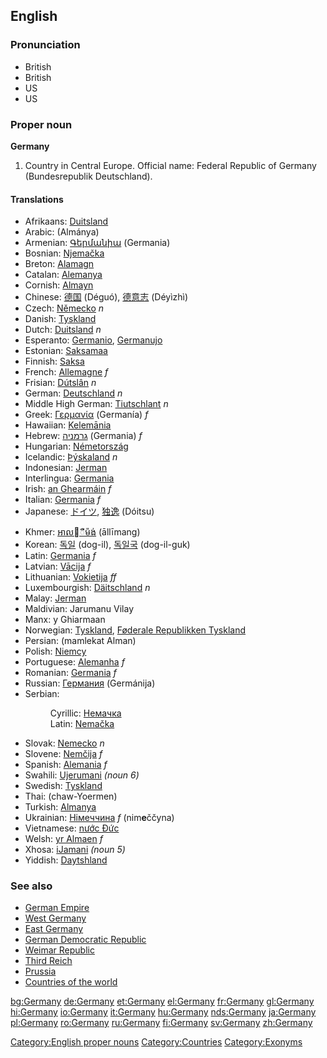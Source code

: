 ==English==
{{wikipedia}}
===Pronunciation===
*British {{IPA|[ˈdʒɜːmənɪ]}}
*British {{SAMPA|/dZ3:m@nI/}}
*US {{IPA|[ˈdʒɜːrmənɪ]}}
*US {{SAMPA|/dZ3`:mIni/}}

===Proper noun===
[[Category:English proper nouns]]
'''Germany'''

# Country in Central Europe. Official name: Federal Republic of Germany (Bundesrepublik Deutschland).

====Translations====
{{top}}
*Afrikaans: [[Duitsland]]
*Arabic: {{ARchar|[[المانيا]]}} (Almánya) {{f}}
*Armenian: [[Գերմանիա]] (Germania)
*Bosnian: [[Njemačka]] {{f}}
*Breton: [[Alamagn]]
*Catalan: [[Alemanya]]
*Cornish: [[Almayn]]
*Chinese: [[德国]] (Déguó), [[德意志]] (Déyìzhì)
*Czech: [[Německo]] ''n''
*Danish: [[Tyskland]]
*Dutch: [[Duitsland]] ''n''
*Esperanto: [[Germanio]], [[Germanujo]]
*Estonian: [[Saksamaa]]
*Finnish: [[Saksa]]
*French: [[Allemagne]] ''f''
*Frisian: [[Dútslân]] ''n''
*German: [[Deutschland]] ''n''
*Middle High German: [[Tiutschlant]] ''n''
*Greek: [[Γερμανία]] (Germanía) ''f''
*Hawaiian: [[Kelemānia]]
*Hebrew: [[גרמניה]] (Germania) ''f''
*Hungarian: [[Németország]]
*Icelandic: [[Þýskaland]] ''n''
*Indonesian: [[Jerman]]
*Interlingua: [[Germania]]
*Irish: [[an Ghearmáin]] ''f''
*Italian: [[Germania]] ''f''
*Japanese: [[ドイツ]], [[独逸]] (Dóitsu)
{{mid}}
*Khmer: [[ឤលឺម៉ង់]] (āllīmang)
*Korean: [[독일]] (dog-il), [[독일국]] (dog-il-guk)
*Latin: [[Germania]] ''f''
*Latvian: [[Vācija]] ''f''
*Lithuanian: [[Vokietija]] ''ff''
*Luxembourgish: [[Däitschland]] ''n''
*Malay: [[Jerman]]
*Maldivian: Jarumanu Vilay
*Manx: y Ghiarmaan
*Norwegian: [[Tyskland]], [[Føderale Republikken Tyskland]]
*Persian: {{FAchar|[[مملکت المان]]}} (mamlekat Alman)
*Polish: [[Niemcy]]
*Portuguese: [[Alemanha]] ''f''
*Romanian: [[Germania]] ''f''
*Russian: [[Германия]] (Germánija) {{f}}
*Serbian:
*:Cyrillic: [[Немачка]] {{f}}
*:Latin: [[Nemačka]] {{f}}
*Slovak: [[Nemecko]] ''n''
*Slovene: [[Nemčija]] ''f''
*Spanish: [[Alemania]] ''f''
*Swahili: [[Ujerumani]] ''(noun 6)''
*Swedish: [[Tyskland]]
*Thai: {{THchar|[[ชาวเยอรมัน]]}} (chaw-Yoermen)
*Turkish: [[Almanya]]
*Ukrainian: [[Німеччина]] ''f'' (nim'''e'''ččyna)
*Vietnamese: [[nước Đức]]
*Welsh: [[yr Almaen]] ''f''
*Xhosa: [[iJamani]] ''(noun 5)''
*Yiddish: [[Daytshland]] 
{{bottom}}

===See also===
*[[German Empire]]
*[[West Germany]]
*[[East Germany]]
*[[German Democratic Republic]]
*[[Weimar Republic]]
*[[Third Reich]]
*[[Prussia]]
*[[Countries of the world]]

[[Category:Countries]]
[[Category:Exonyms]]

[[bg:Germany]]
[[de:Germany]]
[[et:Germany]]
[[el:Germany]]
[[fr:Germany]]
[[gl:Germany]]
[[hi:Germany]]
[[io:Germany]]
[[it:Germany]]
[[hu:Germany]]
[[nds:Germany]]
[[ja:Germany]]
[[pl:Germany]]
[[ro:Germany]]
[[ru:Germany]]
[[fi:Germany]]
[[sv:Germany]]
[[zh:Germany]]